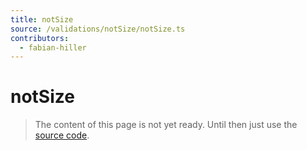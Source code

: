 ```yaml
---
title: notSize
source: /validations/notSize/notSize.ts
contributors:
  - fabian-hiller
---
```


# notSize

> The content of this page is not yet ready. Until then just use the [source code](https://github.com/fabian-hiller/valibot/blob/main/library/src/validations/notSize/notSize.ts).

